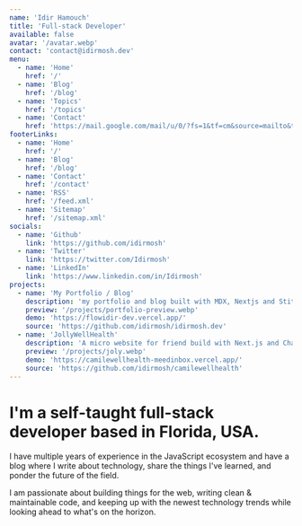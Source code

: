 ```yaml
---
name: 'Idir Hamouch'
title: 'Full-stack Developer'
available: false
avatar: '/avatar.webp'
contact: 'contact@idirmosh.dev'
menu:
  - name: 'Home'
    href: '/'
  - name: 'Blog'
    href: '/blog'
  - name: 'Topics'
    href: '/topics'
  - name: 'Contact'
    href: 'https://mail.google.com/mail/u/0/?fs=1&tf=cm&source=mailto&to=contact@idirmosh.dev'
footerLinks:
  - name: 'Home'
    href: '/'
  - name: 'Blog'
    href: '/blog'
  - name: 'Contact'
    href: '/contact'
  - name: 'RSS'
    href: '/feed.xml'
  - name: 'Sitemap'
    href: '/sitemap.xml'
socials:
  - name: 'Github'
    link: 'https://github.com/idirmosh'
  - name: 'Twitter'
    link: 'https://twitter.com/Idirmosh'
  - name: 'LinkedIn'
    link: 'https://www.linkedin.com/in/Idirmosh'
projects:
  - name: 'My Portfolio / Blog'
    description: 'my portfolio and blog built with MDX, Nextjs and Stitches.'
    preview: '/projects/portfolio-preview.webp'
    demo: 'https://flowidir-dev.vercel.app/'
    source: 'https://github.com/idirmosh/idirmosh.dev'
  - name: 'JollyWellHealth'
    description: 'A micro website for friend build with Next.js and ChakraUI.'
    preview: '/projects/joly.webp'
    demo: 'https://camilewellhealth-meedinbox.vercel.app/'
    source: 'https://github.com/idirmosh/camilewellhealth'
---
```


#

# I'm a self-taught full-stack developer based in Florida, USA.

I have multiple years of experience in the JavaScript ecosystem and have a blog where I write about technology, share the things I've learned, and ponder the future of the field.

I am passionate about building things for the web, writing clean & maintainable code, and keeping up with the newest technology trends while looking ahead to what's on the horizon.
